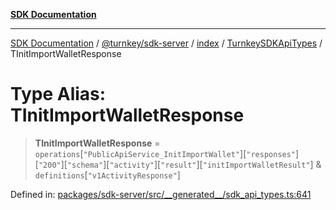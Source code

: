 [**SDK Documentation**](../../../../../../README.mdx)

***

[SDK Documentation](../../../../../../packages.mdx) / [@turnkey/sdk-server](../../../../README.mdx) / [index](../../../README.mdx) / [TurnkeySDKApiTypes](../README.mdx) / TInitImportWalletResponse

# Type Alias: TInitImportWalletResponse

> **TInitImportWalletResponse** = `operations`\[`"PublicApiService_InitImportWallet"`\]\[`"responses"`\]\[`"200"`\]\[`"schema"`\]\[`"activity"`\]\[`"result"`\]\[`"initImportWalletResult"`\] & `definitions`\[`"v1ActivityResponse"`\]

Defined in: [packages/sdk-server/src/\_\_generated\_\_/sdk\_api\_types.ts:641](https://github.com/tkhq/sdk/blob/078f5423e923fbd1d7fd39440402d7f01d09c3d0/packages/sdk-server/src/__generated__/sdk_api_types.ts#L641)
